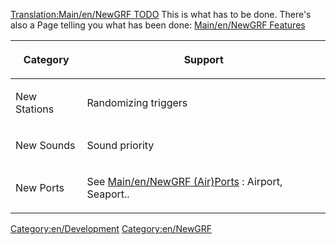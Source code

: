 {{delete|Article obsolete, development is not tracked in the wiki, this is article is both inaccurate and misleading about how development is managed.|[[Archive/en/andythenorth|andythenorth]] ([[Archive/en/andythenorth|talk]]) 16:45, 3 September 2017 (UTC)}}


[[Translation:Main/en/NewGRF TODO]]
This is what has to be done. There's also a Page telling you what has been done: [[Main/en/NewGRF Features]]

{| border="2" width="auto" cellspacing="4" cellpadding="3" rules="all" style="margin:1em 1em 1em 0; border:solid 1px #AAAAAA;"
|- style="background:#efefef;"
! Category !! Support
|-
| New Stations || Randomizing triggers
|-
| New Sounds || Sound priority
|-
| New Ports || See [[Main/en/NewGRF (Air)Ports]] : Airport, Seaport.. 
|}

{{en/Navbox NewGRF}}

[[Category:en/Development]]
[[Category:en/NewGRF]]